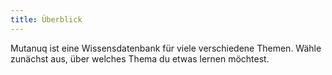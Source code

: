 ```yaml
---
title: Überblick
---
```


Mutanuq ist eine Wissensdatenbank für viele verschiedene Themen.
Wähle zunächst aus, über welches Thema du etwas lernen möchtest.


<CardGrid>
  <LinkCard title="Softwareentwicklung" href="/de/software-development/" />
  <LinkCard title="Dezentrale Systeme" href="/de/decentralised-systems/" />
  <LinkCard title="Datenbanken" href="/de/databases/" />
  <LinkCard title="Hardwarenahe Programmierung" href="/de/embedded-programming/" />
  <LinkCard title="Systemintegration und Infrastruktur" href="/de/system-integration-and-infrastructure/" />
  <LinkCard title="Künstliche Intelligenz" href="/de/artificial-intelligence/" />
  <LinkCard title="Projektmanagement" href="/de/project-management/" />
  <LinkCard title="Englisch" href="/de/english" />
  <LinkCard title="Deutsch" href="/de/german" />
  <LinkCard title="Wirtschaft und Recht" href="/de/economics-and-law" />
</CardGrid>